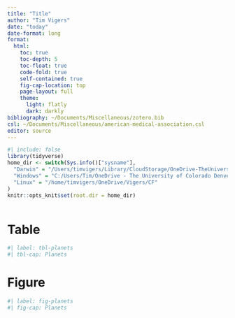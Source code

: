 ```yaml
---
title: "Title"
author: "Tim Vigers"
date: "today"
date-format: long
format:
  html:
    toc: true
    toc-depth: 5
    toc-float: true
    code-fold: true
    self-contained: true
    fig-cap-location: top
    page-layout: full
    theme:
      light: flatly
      dark: darkly
bibliography: ~/Documents/Miscellaneous/zotero.bib
csl: ~/Documents/Miscellaneous/american-medical-association.csl
editor: source
---
```


```r
#| include: false
library(tidyverse)
home_dir <- switch(Sys.info()["sysname"],
  "Darwin" = "/Users/timvigers/Library/CloudStorage/OneDrive-TheUniversityofColoradoDenver/Vigers/CF",
  "Windows" = "C:/Users/Tim/OneDrive - The University of Colorado Denver/Vigers/CF",
  "Linux" = "/home/timvigers/OneDrive/Vigers/CF"
)
knitr::opts_knit$set(root.dir = home_dir)
```

```r
```

# Table

```r
#| label: tbl-planets
#| tbl-cap: Planets
```

# Figure

```r
#| label: fig-planets
#| fig-cap: Planets
```
